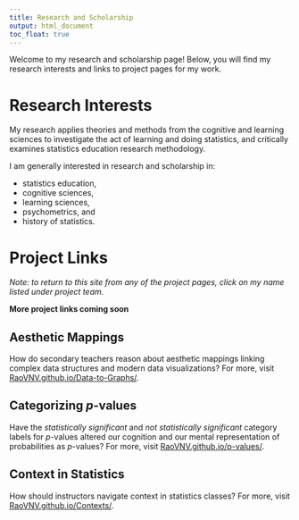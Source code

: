 ```yaml
---
title: Research and Scholarship
output: html_document
toc_float: true
---
```


Welcome to my research and scholarship page! Below, you will find my research interests and links to project pages for my work. 

# Research Interests

My research applies theories and methods from the cognitive and learning sciences to investigate the act of learning and doing statistics, and critically examines statistics education research methodology. 

I am generally interested in research and scholarship in: 

- statistics education,
- cognitive sciences,
- learning sciences, 
- psychometrics, and
- history of statistics. 



# Project Links

<!-- add in something about the link tank -->

<!-- add in something about my approach to research, and link to the SPARKS paper --> 

*Note: to return to this site from any of the project pages, click on my name listed under project team.*


**More project links coming soon**

## Aesthetic Mappings

How do secondary teachers reason about aesthetic mappings linking complex data structures and modern data visualizations? For more, visit [RaoVNV.github.io/Data-to-Graphs/](/Data-to-Graphs/). 

## Categorizing *p*-values

Have the *statistically significant* and *not statistically significant* category labels for *p*-values altered our cognition and our mental representation of probabilities as *p*-values? For more, visit [RaoVNV.github.io/p-values/](/p-values/).

## Context in Statistics

How should instructors navigate context in statistics classes? For more, visit [RaoVNV.github.io/Contexts/](/Contexts/). 
